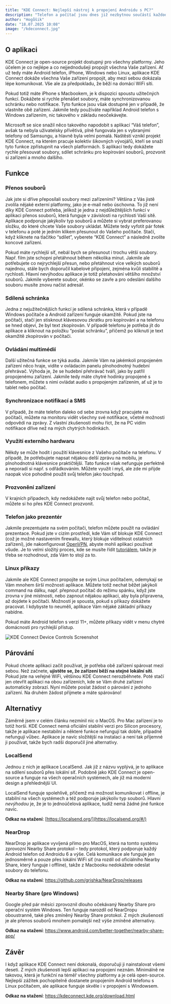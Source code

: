 ```yaml
---
title: "KDE Connect: Nejlepší nástroj k propojení Androidu s PC?"
description: "Telefon a počítač jsou dnes již nezbytnou součástí každodenních životů. Přemýšleli jste ale někdy nad tím, že by se tato dvě zařízení dala propojit? K tomu by nám měla posloužit aplikace KDE Connect, která nabízí spoustu zajímavých funkcí, které Vám mohou usnadnit práci."
author: "Hogůšik"
date: "18.07.2025 10:08"
image: "/kdeconnect.jpg"
---
```


## O aplikaci

KDE Connect je open-source projekt dostupný pro všechny platformy. Jeho účelem je co nejlépe a co nejjednodušeji propojit všechna Vaše zařízení. Ať už tedy máte Android telefon, iPhone, Windows nebo Linux, aplikace KDE Connect dokáže všechna Vaše zařízení propojit, aby mezi sebou dokázala lépe komunikovat. Vše ale za předpokladu, že běží na domácí WiFi síti.

Pokud totiž máte iPhone s Macbookem, je k dispozici spoustu užitečných funkcí. Dokážete si rychle přenášet soubory, máte synchronizovanou schránku nebo notifikace. Tyto funkce jsou však dostupné jen v případě, že vlastníte obě zařízení. Jakmile tedy používáte například Android telefon s Windows zařízením, nic takového v základu neočekávejte.

Microsoft se sice snažil něco takového napodobit s aplikací “Váš telefon”, avšak ta nebyla uživatelsky přívětivá, plně fungovala jen s vybranými telefony od Samsungu, a hlavně byla velmi pomalá. Naštěstí vznikl projekt KDE Connect, na kterém pracuje kolektiv šikovných vývojářů, kteří se snaží tyto funkce zpřístupnit na všech platformách. S aplikací tedy dokážete rychle přesouvat soubory, sdílet schránku pro kopírování souborů, prozvonit si zařízení a mnoho dalšího.

## Funkce

### Přenos souborů

Jak jste si dříve přeposílali soubory mezi zařízeními? Většina z Vás jistě zvolila nějaké externí platformy, jako je e-mail nebo úschovna. To již není díky KDE Connect potřeba, jelikož je jedna z nejdůležitějších funkcí v aplikaci přenos souborů, která funguje v závislosti na rychlosti Vaší sítě. Aplikace podporuje jakýkoliv typ souborů a můžete si vybrat preferovanou složku, do které chcete Vaše soubory ukládat. Můžete tedy vyfotit pár fotek v telefonu a poté je jedním klikem přesunout do Vašeho počítače. Stačí, když kliknete na tlačítko “sdílet”, vyberete “KDE Connect” a následně zvolíte koncové zařízení.

Pokud máte rychlejší síť, nebál bych se přesunout i trochu větší soubory. Např. film jste schopni přetáhnout během několika minut. Jakmile ale potřebujete co nejrychlejší přesun, nebo přetáhnout více velkých souborů najednou, stále bych doporučil kabelové připojení, zejména kvůli stabilitě a rychlosti. Hlavní nevýhodou aplikace je totiž přetahování většího množství souborů. Jakmile vyberete soubor, okénko se zavře a pro odeslání dalšího souboru musíte znovu načíst adresář.

### Sdílená schránka

Jedna z nejužitečnějších funkcí je sdílená schránka, která v případě Windows počítače a Android zařízení funguje okamžitě. Pokud jste na počítači, stačí jen stisknout klávesovou zkratku pro kopírování a na telefonu se hned objeví, že byl text zkopírován. V případě telefonu je potřeba jít do aplikace a kliknout na položku “poslat schránku”, přičemž po kliknutí je text okamžitě zkopírován v počítači.

### Ovládání multimédií

Další užitečná funkce se týká audia. Jakmile Vám na jakémkoli propojeném zařízení něco hraje, vidíte v ovládacím panelu plnohodnotný hudební přehrávač. Výhoda je, že se hudební přehrávač tváří, jako by patřil propojenému zařízení. Jakmile tedy máte chytré hodinky propojené s telefonem, můžete s nimi ovládat audio s propojeným zařízením, ať už je to tablet nebo počítač.

### Synchronizace notifikací a SMS

V případě, že máte telefon daleko od sebe zrovna když pracujete na počítači, můžete na monitoru vidět všechny své notifikace, včetně možnosti odpovědí na zprávy. Z vlastní zkušenosti mohu říct, že na PC vidím notifikace dříve než na mých chytrých hodinkách.

### Využití externího hardwaru

Někdy se může hodit i použití klávesnice z Vašeho počítače na telefonu. V případě, že potřebujete napsat nějakou delší zprávu na mobilu, je plnohodnotná klávesnice praktičtější. Tato funkce však nefunguje perfektně a neporadí si např. s odřádkováním. Můžete využít i myš, ale zde mi přijde naopak více pohodlné použít svůj telefon jako touchpad.

### Prozvonění zařízení

V krajních případech, kdy nedokážete najít svůj telefon nebo počítač, můžete si ho přes KDE Connect prozvonit.

### Telefon jako prezentér

Jakmile prezentujete na svém počítači, telefon můžete použít na ovládání prezentace. Pokud jste v cizím prostředí, kde Vám síť blokuje KDE Connect (což je možné nastavením firewallu, který blokuje viditelnost ostatních zařízení), jde nakonfigurovat [OpenVPN](https://play.google.com/store/apps/details?id=de.blinkt.openvpn), abyste mohli aplikaci používat všude. Je to velmi složitý proces, kde se musíte řídit [tutoriálem](https://openvpn.net/community-resources/how-to/), takže je třeba se rozhodnout, zda Vám to stojí za to.

### Linux příkazy

Jakmile ale KDE Connect propojíte se svým Linux počítačem, odemykají se Vám mnohem širší možnosti aplikace. Můžete totiž nechat běžet jakýkoli command na dálku, např. přepnout počítač do režimu spánku, když jste zrovna v jiné místnosti, nebo zapnout nějakou aplikaci, aby byla připravena, až dojdete k počítači. Možností je spousta, pokud s příkazy dokážete pracovat. I kdybyste to neuměli, aplikace Vám nějaké základní příkazy nabídne.

Pokud máte Android telefon s verzí 11+, můžete příkazy vidět v menu chytré domácnosti pro rychlejší přístup.

![KDE Connect Device Controls Screenshot](https://userbase.kde.org/images.userbase/8/8c/20231023-KDE_Connect_Device_Controls_Screenshot_Samsung.jpg?20231023211902)

## Párování

Pokud chcete aplikaci začít používat, je potřeba obě zařízení spárovat mezi sebou. Než začnete, **ujistěte se, že zařízení běží na stejné lokální síti**. Pokud jste na veřejné WiFi, většinou KDE Connect nerozběhnete. Poté stačí jen otevřít aplikaci na obou zařízeních, kde se Vám druhé zařízení automaticky zobrazí. Nyní můžete poslat žádost o párování z jednoho zařízení. Na druhém žádost přijmete a máte spárováno!

## Alternativy

Záměrně jsem v celém článku nezmínil nic o MacOS. Pro Mac zařízení je to totiž horší. KDE Connect nemá oficiální stabilní verzi pro Silicon procesory, takže je aplikace nestabilní a některé funkce nefungují tak dobře, případně nefungují vůbec. Aplikace je navíc složitější na instalaci a není tak příjemné ji používat, takže bych radši doporučil jiné alternativy.

### LocalSend

Jednou z nich je aplikace LocalSend. Jak již z názvu vyplývá, je to aplikace na sdílení souborů přes lokální síť. Podobně jako KDE Connect je open-source a funguje na všech operačních systémech, ale již má moderní design a přehlednější UI.

LocalSend funguje spolehlivě, přičemž má možnost komunikovat i offline, je stabilní na všech systémech a též podporuje jakýkoliv typ souborů. Hlavní _nevýhodou_ je, že je to jednoúčelová aplikace, tudíž nemá žádné jiné funkce navíc.

**Odkaz na stažení**: [https://localsend.org/](https://localsend.org/#/)

### NearDrop

NearDrop je aplikace vyvíjená přímo pro MacOS, která na tomto systému zprovozní Nearby Share protokol – tedy protokol, který podporuje každý Android telefon od Androidu 6 a výše. Celá komunikace ale funguje jen jednosměrně a pouze přes lokální WiFi síť (na rozdíl od oficiálního Nearby Share, který funguje i offline), takže z Macbooku nedokážete odeslat soubory do telefonu.

**Odkaz na stažení**: <https://github.com/grishka/NearDrop/releases>

### Nearby Share (pro Windows)

Google před pár měsíci zprovoznil dlouho očekávaný Nearby Share pro operační systém Windows. Ten funguje narozdíl od NearDropu oboustranně, také přes zmíněný Nearby Share protokol. Z mých zkušeností je ale přenos souborů mnohem pomalejší než výše zmíněné alternativy.

**Odkaz na stažení**: <https://www.android.com/better-together/nearby-share-app/>

## Závěr

I když aplikace KDE Connect není dokonalá, doporučuji ji nainstalovat všemi deseti. Z mých zkušeností lepší aplikaci na propojení neznám. Minimálně ne takovou, která je funkční na téměř všechny platformy a je celá open-source. Nejlepší zážitek pochopitelně dostanete propojením Android telefonu s Linux počítačem, ale aplikace funguje skvěle i v propojení s Windowsem.

**Odkaz na stažení**: <https://kdeconnect.kde.org/download.html>
